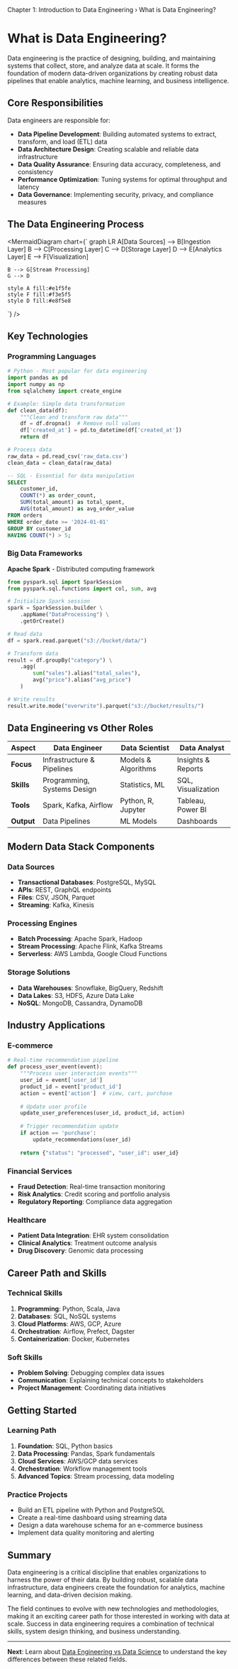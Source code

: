 
<div className="prose prose-lg max-w-none">
  <div className="mb-8">
    <nav className="text-sm text-gray-500 mb-4">
      <span>Chapter 1: Introduction to Data Engineering</span>
      <span className="mx-2">›</span>
      <span>What is Data Engineering?</span>
    </nav>
  </div>

# What is Data Engineering?

Data engineering is the practice of designing, building, and maintaining systems that collect, store, and analyze data at scale. It forms the foundation of modern data-driven organizations by creating robust data pipelines that enable analytics, machine learning, and business intelligence.

## Core Responsibilities

Data engineers are responsible for:

- **Data Pipeline Development**: Building automated systems to extract, transform, and load (ETL) data
- **Data Architecture Design**: Creating scalable and reliable data infrastructure
- **Data Quality Assurance**: Ensuring data accuracy, completeness, and consistency
- **Performance Optimization**: Tuning systems for optimal throughput and latency
- **Data Governance**: Implementing security, privacy, and compliance measures

## The Data Engineering Process

<MermaidDiagram chart={`
graph LR
    A[Data Sources] --> B[Ingestion Layer]
    B --> C[Processing Layer]
    C --> D[Storage Layer]
    D --> E[Analytics Layer]
    E --> F[Visualization]
    
    B --> G[Stream Processing]
    G --> D
    
    style A fill:#e1f5fe
    style F fill:#f3e5f5
    style D fill:#e8f5e8
`} />

## Key Technologies

### Programming Languages
```python
# Python - Most popular for data engineering
import pandas as pd
import numpy as np
from sqlalchemy import create_engine

# Example: Simple data transformation
def clean_data(df):
    """Clean and transform raw data"""
    df = df.dropna()  # Remove null values
    df['created_at'] = pd.to_datetime(df['created_at'])
    return df

# Process data
raw_data = pd.read_csv('raw_data.csv')
clean_data = clean_data(raw_data)
```

```sql
-- SQL - Essential for data manipulation
SELECT 
    customer_id,
    COUNT(*) as order_count,
    SUM(total_amount) as total_spent,
    AVG(total_amount) as avg_order_value
FROM orders 
WHERE order_date >= '2024-01-01'
GROUP BY customer_id
HAVING COUNT(*) > 5;
```

### Big Data Frameworks

**Apache Spark** - Distributed computing framework
```python
from pyspark.sql import SparkSession
from pyspark.sql.functions import col, sum, avg

# Initialize Spark session
spark = SparkSession.builder \
    .appName("DataProcessing") \
    .getOrCreate()

# Read data
df = spark.read.parquet("s3://bucket/data/")

# Transform data
result = df.groupBy("category") \
    .agg(
        sum("sales").alias("total_sales"),
        avg("price").alias("avg_price")
    )

# Write results
result.write.mode("overwrite").parquet("s3://bucket/results/")
```

## Data Engineering vs Other Roles

| Aspect | Data Engineer | Data Scientist | Data Analyst |
|--------|---------------|----------------|--------------|
| **Focus** | Infrastructure & Pipelines | Models & Algorithms | Insights & Reports |
| **Skills** | Programming, Systems Design | Statistics, ML | SQL, Visualization |
| **Tools** | Spark, Kafka, Airflow | Python, R, Jupyter | Tableau, Power BI |
| **Output** | Data Pipelines | ML Models | Dashboards |

## Modern Data Stack Components

### Data Sources
- **Transactional Databases**: PostgreSQL, MySQL
- **APIs**: REST, GraphQL endpoints
- **Files**: CSV, JSON, Parquet
- **Streaming**: Kafka, Kinesis

### Processing Engines
- **Batch Processing**: Apache Spark, Hadoop
- **Stream Processing**: Apache Flink, Kafka Streams
- **Serverless**: AWS Lambda, Google Cloud Functions

### Storage Solutions
- **Data Warehouses**: Snowflake, BigQuery, Redshift
- **Data Lakes**: S3, HDFS, Azure Data Lake
- **NoSQL**: MongoDB, Cassandra, DynamoDB

## Industry Applications

### E-commerce
```python
# Real-time recommendation pipeline
def process_user_event(event):
    """Process user interaction events"""
    user_id = event['user_id']
    product_id = event['product_id']
    action = event['action']  # view, cart, purchase
    
    # Update user profile
    update_user_preferences(user_id, product_id, action)
    
    # Trigger recommendation update
    if action == 'purchase':
        update_recommendations(user_id)
    
    return {"status": "processed", "user_id": user_id}
```

### Financial Services
- **Fraud Detection**: Real-time transaction monitoring
- **Risk Analytics**: Credit scoring and portfolio analysis
- **Regulatory Reporting**: Compliance data aggregation

### Healthcare
- **Patient Data Integration**: EHR system consolidation
- **Clinical Analytics**: Treatment outcome analysis
- **Drug Discovery**: Genomic data processing

## Career Path and Skills

### Technical Skills
1. **Programming**: Python, Scala, Java
2. **Databases**: SQL, NoSQL systems
3. **Cloud Platforms**: AWS, GCP, Azure
4. **Orchestration**: Airflow, Prefect, Dagster
5. **Containerization**: Docker, Kubernetes

### Soft Skills
- **Problem Solving**: Debugging complex data issues
- **Communication**: Explaining technical concepts to stakeholders
- **Project Management**: Coordinating data initiatives

## Getting Started

### Learning Path
1. **Foundation**: SQL, Python basics
2. **Data Processing**: Pandas, Spark fundamentals
3. **Cloud Services**: AWS/GCP data services
4. **Orchestration**: Workflow management tools
5. **Advanced Topics**: Stream processing, data modeling

### Practice Projects
- Build an ETL pipeline with Python and PostgreSQL
- Create a real-time dashboard using streaming data
- Design a data warehouse schema for an e-commerce business
- Implement data quality monitoring and alerting

## Summary

Data engineering is a critical discipline that enables organizations to harness the power of their data. By building robust, scalable data infrastructure, data engineers create the foundation for analytics, machine learning, and data-driven decision making.

The field continues to evolve with new technologies and methodologies, making it an exciting career path for those interested in working with data at scale. Success in data engineering requires a combination of technical skills, system design thinking, and business understanding.

---

**Next**: Learn about [Data Engineering vs Data Science](/chapters/introduction/data-engineering-vs-data-science) to understand the key differences between these related fields.

</div>
